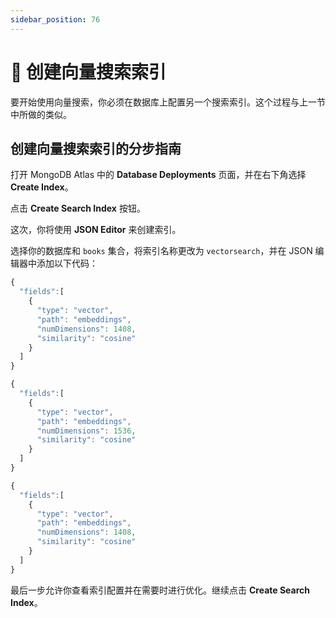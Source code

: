 ```yaml
---
sidebar_position: 76
---
```



# 👐 创建向量搜索索引

要开始使用向量搜索，你必须在数据库上配置另一个搜索索引。这个过程与上一节中所做的类似。

## 创建向量搜索索引的分步指南

打开 MongoDB Atlas 中的 **Database Deployments** 页面，并在右下角选择 **Create Index**。

<Screenshot src="img/screenshots/7-vector-search/6-create-index/1-create-index.png" alt="在 'Database Deployments' 页面中突出显示的 'Create Index' 链接" url="https://cloud.mongodb.com" />

点击 **Create Search Index** 按钮。

<Screenshot src="img/screenshots/7-vector-search/6-create-index/2-create-search-index.png" alt="在 'Create Index' 页面中突出显示的 'Create Search Index' 按钮" url="https://cloud.mongodb.com" />

这次，你将使用 **JSON Editor** 来创建索引。

<Screenshot src="img/screenshots/7-vector-search/6-create-index/3-json-editor.png" alt="在 'Create Index' 页面中突出显示的 'JSON Editor' 标签" url="https://cloud.mongodb.com" />

选择你的数据库和 `books` 集合，将索引名称更改为 `vectorsearch`，并在 JSON 编辑器中添加以下代码：

<Tabs groupId="aiproviders">
  <TabItem value="serverless" label="Serverless Endpoint" default>

```js
{
  "fields":[
    {
      "type": "vector",
      "path": "embeddings",
      "numDimensions": 1408,
      "similarity": "cosine"
    }
  ]
}
```

  </TabItem>
  <TabItem value="openai" label="OpenAI" default>

```js
{
  "fields":[
    {
      "type": "vector",
      "path": "embeddings",
      "numDimensions": 1536,
      "similarity": "cosine"
    }
  ]
}
```

  </TabItem>
  <TabItem value="googleVertex" label="Google Cloud Vertex AI">

```js
{
  "fields":[
    {
      "type": "vector",
      "path": "embeddings",
      "numDimensions": 1408,
      "similarity": "cosine"
    }
  ]
}
```

  </TabItem>
</Tabs>

最后一步允许你查看索引配置并在需要时进行优化。继续点击 **Create Search Index**。